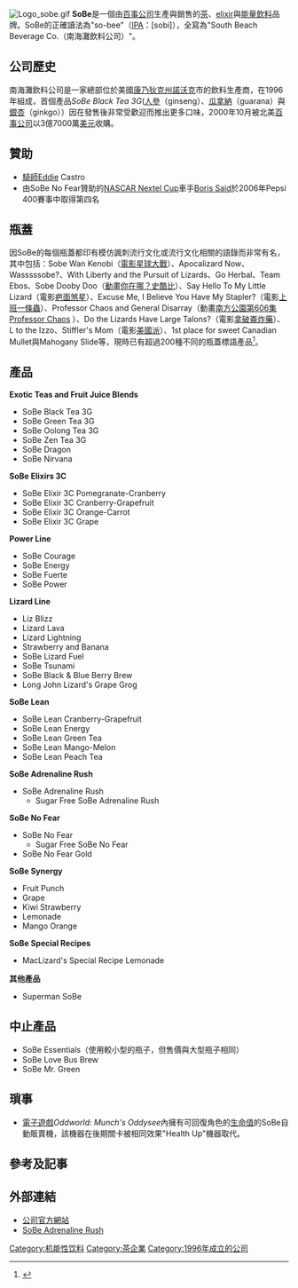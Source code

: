 {{Expand|time=2009-11-08T11:21:54+00:00}}
[[File:Logo_sobe.gif|right]]
'''SoBe'''是一個由[[百事公司|百事公司]]生產與銷售的[[茶|茶]]、[[elixir|elixir]]與[[能量飲料|能量飲料]]品牌。SoBe的正確讀法為"so-bee"（[[國際音標|IPA]]：[sobi]），全寫為"South Beach Beverage Co.（南海灘飲料公司）"。

== 公司歷史 ==
南海灘飲料公司是一家總部位於美國[[康乃狄克州|康乃狄克州]][[諾沃克|諾沃克]]市的飲料生產商，在1996年組成，首個產品''SoBe Black Tea 3G''([[人參|人參]]（ginseng）、[[瓜拿納|瓜拿納]]（guarana）與[[銀杏|銀杏]]（ginkgo））因在發售後非常受歡迎而推出更多口味，2000年10月被北美[[百事公司|百事公司]]以3億7000萬[[美元|美元]]收購。

== 贊助 ==
*[[騎師|騎師]]Eddie Castro
*由SoBe No Fear贊助的[[NASCAR_Nextel_Cup|NASCAR Nextel Cup]]車手[[Boris_Said|Boris Said]]於2006年Pepsi 400賽事中取得第四名

== 瓶蓋 ==
因SoBe的每個瓶蓋都印有模仿諷刺流行文化或流行文化相關的語錄而非常有名，其中包括：Sobe Wan Kenobi（[[電影|電影]][[星球大戰|星球大戰]]）、Apocalizard Now、Wasssssobe?、With Liberty and the Pursuit of Lizards、Go Herbal、Team Ebos、Sobe Dooby Doo（[[動畫|動畫]][[你在哪？史酷比|你在哪？史酷比]]）、Say Hello To My Little Lizard（電影[[疤面煞星|疤面煞星]]）、Excuse Me, I Believe You Have My Stapler?（電影[[上班一條蟲|上班一條蟲]]）、Professor Chaos and General Disarray（動畫[[南方公園|南方公園]][http://en.wikipedia.org/wiki/Professor_Chaos 第606集Professor Chaos] {{Wayback|url=http://en.wikipedia.org/wiki/Professor_Chaos |date=20060913000000 }}）、Do the Lizards Have Large Talons?（電影[[拿破崙炸藥|拿破崙炸藥]]）、L to the Izzo、Stiffler's Mom（電影[[美國派|美國派]]）、1st place for sweet Canadian Mullet與Mahogany Slide等，現時已有超過200種不同的瓶蓋標語產品<ref name="Bottle caps">{{cite web | title=SoBe Beverages - FAQ | publisher= | work= | url=http://www.sobebev.com/about/faq.shtml | accessdate=2006年12月3日 | archive-url=https://web.archive.org/web/20061109073406/http://www.sobebev.com/about/faq.shtml | archive-date=2006年11月9日 | dead-url=yes }}</ref>。

== 產品 ==
'''Exotic Teas and Fruit Juice Blends'''
*SoBe Black Tea 3G
*SoBe Green Tea 3G
*SoBe Oolong Tea 3G
*SoBe Zen Tea 3G
*SoBe Dragon
*SoBe Nirvana

'''SoBe Elixirs 3C'''
*SoBe Elixir 3C Pomegranate-Cranberry
*SoBe Elixir 3C Cranberry-Grapefruit
*SoBe Elixir 3C Orange-Carrot
*SoBe Elixir 3C Grape

'''Power Line'''
*SoBe Courage
*SoBe Energy
*SoBe Fuerte
*SoBe Power

'''Lizard Line'''
*Liz Blizz
*Lizard Lava
*Lizard Lightning
*Strawberry and Banana
*SoBe Lizard Fuel
*SoBe Tsunami
*SoBe Black & Blue Berry Brew
*Long John Lizard's Grape Grog

'''SoBe Lean'''
*SoBe Lean Cranberry-Grapefruit
*SoBe Lean Energy
*SoBe Lean Green Tea
*SoBe Lean Mango-Melon
*SoBe Lean Peach Tea

'''SoBe Adrenaline Rush'''
*SoBe Adrenaline Rush
**Sugar Free SoBe Adrenaline Rush

'''SoBe No Fear'''
*SoBe No Fear
**Sugar Free SoBe No Fear
*SoBe No Fear Gold

'''SoBe Synergy'''
*Fruit Punch
*Grape
*Kiwi Strawberry
*Lemonade
*Mango Orange

'''SoBe Special Recipes'''
*MacLizard's Special Recipe Lemonade

'''其他產品'''
*Superman SoBe

== 中止產品 ==
*SoBe Essentials（使用較小型的瓶子，但售價與大型瓶子相同）
*SoBe Love Bus Brew
*SoBe Mr. Green

== 瑣事 ==
*[[電子遊戲|電子遊戲]]''Oddworld: Munch's Oddysee''內擁有可回復角色的[[生命值|生命值]]的SoBe自動販賣機，該機器在後期關卡被相同效果"Health Up"機器取代。

== 參考及記事 ==
<references />

== 外部連結 ==
*[https://web.archive.org/web/20070123081440/http://www.sobebev.com/ 公司官方網站]
*[https://web.archive.org/web/20070124001932/http://www.sobeadrenalinerush.com/ SoBe Adrenaline Rush]

{{百事公司}}
{{Authority control}}
[[Category:机能性饮料|Category:机能性饮料]]
[[Category:茶企業|Category:茶企業]]
[[Category:1996年成立的公司|Category:1996年成立的公司]]